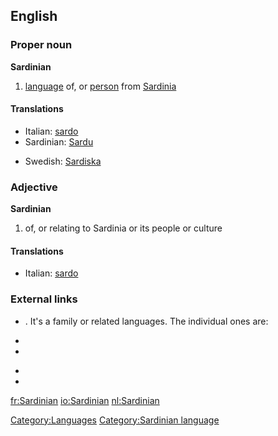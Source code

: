 ==English==
{{wikipedia|Sardinian language}}

===Proper noun===
'''Sardinian'''

# [[language]] of, or [[person]] from [[Sardinia]]

====Translations====
{{trans-top|language}}
* Italian: [[sardo]] {{m}}
* Sardinian: [[Sardu]]
{{trans-mid}}
* Swedish: [[Sardiska]]
{{trans-bottom}}

===Adjective===
'''Sardinian'''

# of, or relating to Sardinia or its people or culture

====Translations====
{{trans-top|relating to Sardinia}}
* Italian: [[sardo]] {{m}}
{{trans-mid}}
{{trans-bottom}}

===External links===
* {{ISO 639|1code=sc|3code=srd}}. It's a family or related languages. The individual ones are:
{{top2}}
* {{ethnologue|lang=Campidanese Sardinian|code=sro}}
* {{ethnologue|lang=Gallurese Sardinian|code=sdn}}
{{mid2}}
* {{ethnologue|lang=Logudorese Sardinian|code=src}}
* {{ethnologue|lang=Sassarese Sardinian|code=sdc}}
{{bottom}}

[[Category:Languages]]
[[Category:Sardinian language]]

[[fr:Sardinian]]
[[io:Sardinian]]
[[nl:Sardinian]]